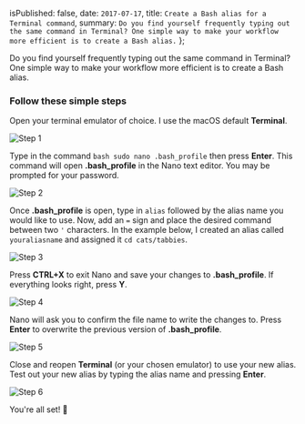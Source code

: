 
  isPublished: false,
  date: `2017-07-17`,
  title: `Create a Bash alias for a Terminal command`,
  summary: `Do you find yourself frequently typing out the same command in Terminal? One
  simple way to make your workflow more efficient is to create a Bash alias.`
};


Do you find yourself frequently typing out the same command in Terminal? One simple way to make your workflow more efficient is to create a Bash alias.

### Follow these simple steps

Open your terminal emulator of choice. I use the macOS default **Terminal**.

![Step 1](/images/blog/create-a-bash-alias-for-a-terminal-command/step-1.png)

Type in the command `bash sudo nano .bash_profile` then press **Enter**. This command will open **.bash_profile** in the Nano text editor. You may be prompted for your password.

![Step 2](/images/blog/create-a-bash-alias-for-a-terminal-command/step-2.png)

Once **.bash_profile** is open, type in `alias` followed by the alias name you would like to use. Now, add an `=` sign and place the desired command between two `'` characters. In the example below, I created an alias called `youraliasname` and assigned it `cd cats/tabbies`.

![Step 3](/images/blog/create-a-bash-alias-for-a-terminal-command/step-3.png)

Press **CTRL+X** to exit Nano and save your changes to **.bash_profile**. If everything looks right, press **Y**.

![Step 4](/images/blog/create-a-bash-alias-for-a-terminal-command/step-4.png)

Nano will ask you to confirm the file name to write the changes to. Press **Enter** to overwrite the previous version of **.bash_profile**.

![Step 5](/images/blog/create-a-bash-alias-for-a-terminal-command/step-5.png)

Close and reopen **Terminal** (or your chosen emulator) to use your new alias. Test out your new alias by typing the alias name and pressing **Enter**.

![Step 6](/images/blog/create-a-bash-alias-for-a-terminal-command/step-6.png)

You're all set! 🚀
